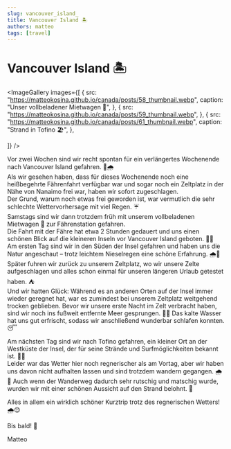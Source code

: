 ```yaml
---
slug: vancouver_island_
title: Vancouver Island 🏝️
authors: matteo
tags: [travel]
---
```


# Vancouver Island 🏝️


<ImageGallery
    images={[
        {
            src: "https://matteokosina.github.io/canada/posts/58_thumbnail.webp",
            caption: "Unser vollbeladener Mietwagen 🚗",
        },
        {
            src: "https://matteokosina.github.io/canada/posts/59_thumbnail.webp",
        },
        {
            src: "https://matteokosina.github.io/canada/posts/61_thumbnail.webp",
            caption: "Strand in Tofino 🏖️",
        },

]}
/>

Vor zwei Wochen sind wir recht spontan für ein verlängertes Wochenende nach Vancouver Island gefahren. 🌲🌧️  
Als wir gesehen haben, dass für dieses Wochenende noch eine heißbegehrte Fährenfahrt verfügbar war und sogar noch ein Zeltplatz in der Nähe von Nanaimo frei war, haben wir sofort zugeschlagen.  
Der Grund, warum noch etwas frei geworden ist, war vermutlich die sehr schlechte Wettervorhersage mit viel Regen. ☔  
Samstags sind wir dann trotzdem früh mit unserem vollbeladenen Mietwagen 🚗 zur Fährenstation gefahren.  
Die Fahrt mit der Fähre hat etwa 2 Stunden gedauert und uns einen schönen Blick auf die kleineren Inseln vor Vancouver Island geboten. 🚢🌊  
Am ersten Tag sind wir in den Süden der Insel gefahren und haben uns die Natur angeschaut – trotz leichtem Nieselregen eine schöne Erfahrung. 🌧️🌲  
Später fuhren wir zurück zu unserem Zeltplatz, wo wir unsere Zelte aufgeschlagen und alles schon einmal für unseren längeren Urlaub getestet haben. ⛺  
Und wir hatten Glück: Während es an anderen Orten auf der Insel immer wieder geregnet hat, war es zumindest bei unserem Zeltplatz weitgehend trocken geblieben.
Bevor wir unsere erste Nacht im Zelt verbracht haben, sind wir noch ins fußweit entfernte Meer gesprungen. 🏊‍♂️ Das kalte Wasser hat uns gut erfrischt, sodass wir anschließend wunderbar schlafen konnten. 😴

Am nächsten Tag sind wir nach Tofino gefahren, ein kleiner Ort an der Westküste der Insel, der für seine Strände und Surfmöglichkeiten bekannt ist. 🏄‍♂️  
Leider war das Wetter hier noch regnerischer als am Vortag, aber wir haben uns davon nicht aufhalten lassen und sind trotzdem wandern gegangen. 🌧️🥾 Auch wenn der Wanderweg dadurch sehr rutschig und matschig wurde, wurden wir mit einer schönen Aussicht auf den Strand belohnt. 🌅

Alles in allem ein wirklich schöner Kurztrip trotz des regnerischen Wetters! 🌧️😊

Bis bald! 👋

Matteo
